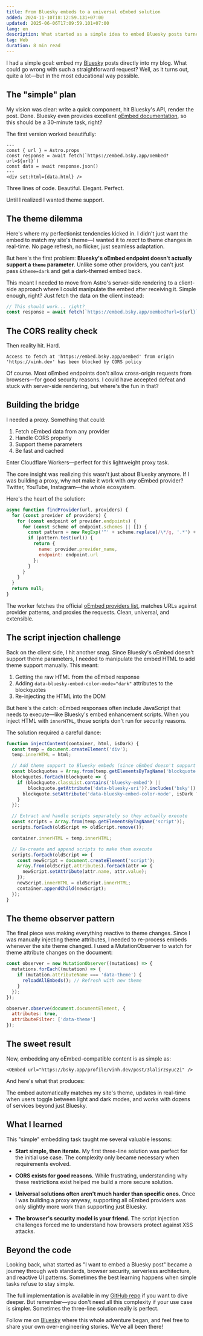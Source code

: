 ```yaml
---
title: From Bluesky embeds to a universal oEmbed solution
added: 2024-11-10T18:12:59.131+07:00
updated: 2025-06-06T17:09:59.101+07:00
lang: en
description: What started as a simple idea to embed Bluesky posts turned into a deep dive into oEmbed, CORS, and the art of building robust web components
tag: Web
duration: 8 min read
---
```


<OEmbed url="https://bsky.app/profile/vinh.dev/post/3koanfztpg72m" />

I had a simple goal: embed my [<BlueskyIcon /> Bluesky](https://bsky.app) posts directly into my blog. What could go wrong with such a straightforward request? Well, as it turns out, quite a lot—but in the most educational way possible.

## The "simple" plan

My vision was clear: write a quick component, hit Bluesky's API, render the post. Done. Bluesky even provides excellent [oEmbed documentation](https://docs.bsky.app/), so this should be a 30-minute task, right?

The first version worked beautifully:

```astro showLineNumbers=false
---
const { url } = Astro.props
const response = await fetch(`https://embed.bsky.app/oembed?url=${url}`)
const data = await response.json()
---
<div set:html={data.html} />
```

Three lines of code. Beautiful. Elegant. Perfect.

Until I realized I wanted theme support.

## The theme dilemma

Here's where my perfectionist tendencies kicked in. I didn't just want the embed to match my site's theme—I wanted it to *react* to theme changes in real-time. No page refresh, no flicker, just seamless adaptation.

But here's the first problem: **Bluesky's oEmbed endpoint doesn't actually support a `theme` parameter**. Unlike some other providers, you can't just pass `&theme=dark` and get a dark-themed embed back.

This meant I needed to move from Astro's server-side rendering to a client-side approach where I could manipulate the embed after receiving it. Simple enough, right? Just fetch the data on the client instead:

```javascript showLineNumbers=false
// This should work... right?
const response = await fetch(`https://embed.bsky.app/oembed?url=${url}`)
```

## The CORS reality check

Then reality hit. Hard.

```plaintext showLineNumbers=false
Access to fetch at 'https://embed.bsky.app/oembed' from origin 'https://vinh.dev' has been blocked by CORS policy
```

Of course. Most oEmbed endpoints don't allow cross-origin requests from browsers—for good security reasons. I could have accepted defeat and stuck with server-side rendering, but where's the fun in that?

## Building the bridge

I needed a proxy. Something that could:
1. Fetch oEmbed data from any provider
2. Handle CORS properly
3. Support theme parameters
4. Be fast and cached

Enter Cloudflare Workers—perfect for this lightweight proxy task.

The core insight was realizing this wasn't just about Bluesky anymore. If I was building a proxy, why not make it work with *any* oEmbed provider? Twitter, YouTube, Instagram—the whole ecosystem.

Here's the heart of the solution:

```javascript showLineNumbers=false
async function findProvider(url, providers) {
  for (const provider of providers) {
    for (const endpoint of provider.endpoints) {
      for (const scheme of endpoint.schemes || []) {
        const pattern = new RegExp('^' + scheme.replace(/\*/g, '.*') + '$');
        if (pattern.test(url)) {
          return {
            name: provider.provider_name,
            endpoint: endpoint.url
          };
        }
      }
    }
  }
  return null;
}
```

The worker fetches the official [oEmbed providers list](https://oembed.com/providers.json), matches URLs against provider patterns, and proxies the requests. Clean, universal, and extensible.

## The script injection challenge

Back on the client side, I hit another snag. Since Bluesky's oEmbed doesn't support theme parameters, I needed to manipulate the embed HTML to add theme support manually. This meant:

1. Getting the raw HTML from the oEmbed response
2. Adding `data-bluesky-embed-color-mode="dark"` attributes to the blockquotes
3. Re-injecting the HTML into the DOM

But here's the catch: oEmbed responses often include JavaScript that needs to execute—like Bluesky's embed enhancement scripts. When you inject HTML with `innerHTML`, those scripts don't run for security reasons.

The solution required a careful dance:

```javascript showLineNumbers=false
function injectContent(container, html, isDark) {
  const temp = document.createElement('div');
  temp.innerHTML = html;

  // Add theme support to Bluesky embeds (since oEmbed doesn't support it)
  const blockquotes = Array.from(temp.getElementsByTagName('blockquote'));
  blockquotes.forEach(blockquote => {
    if (blockquote.classList.contains('bluesky-embed') ||
        blockquote.getAttribute('data-bluesky-uri')?.includes('bsky')) {
      blockquote.setAttribute('data-bluesky-embed-color-mode', isDark ? 'dark' : 'light');
    }
  });

  // Extract and handle scripts separately so they actually execute
  const scripts = Array.from(temp.getElementsByTagName('script'));
  scripts.forEach(oldScript => oldScript.remove());

  container.innerHTML = temp.innerHTML;

  // Re-create and append scripts to make them execute
  scripts.forEach(oldScript => {
    const newScript = document.createElement('script');
    Array.from(oldScript.attributes).forEach(attr => {
      newScript.setAttribute(attr.name, attr.value);
    });
    newScript.innerHTML = oldScript.innerHTML;
    container.appendChild(newScript);
  });
}
```

## The theme observer pattern

The final piece was making everything reactive to theme changes. Since I was manually injecting theme attributes, I needed to re-process embeds whenever the site theme changed. I used a MutationObserver to watch for theme attribute changes on the document:

```javascript showLineNumbers=false
const observer = new MutationObserver((mutations) => {
  mutations.forEach((mutation) => {
    if (mutation.attributeName === 'data-theme') {
      reloadAllEmbeds(); // Refresh with new theme
    }
  });
});

observer.observe(document.documentElement, {
  attributes: true,
  attributeFilter: ['data-theme']
});
```

## The sweet result

Now, embedding any oEmbed-compatible content is as simple as:

```mdx showLineNumbers=false
<OEmbed url="https://bsky.app/profile/vinh.dev/post/3lalirzsyuc2i" />
```

And here's what that produces:

<OEmbed url="https://bsky.app/profile/vinh.dev/post/3koanfztpg72m" />

The embed automatically matches my site's theme, updates in real-time when users toggle between light and dark modes, and works with dozens of services beyond just Bluesky.

## What I learned

This "simple" embedding task taught me several valuable lessons:

- **Start simple, then iterate.** My first three-line solution was perfect for the initial use case. The complexity only became necessary when requirements evolved.

- **CORS exists for good reasons.** While frustrating, understanding why these restrictions exist helped me build a more secure solution.

- **Universal solutions often aren't much harder than specific ones.** Once I was building a proxy anyway, supporting all oEmbed providers was only slightly more work than supporting just Bluesky.

- **The browser's security model is your friend.** The script injection challenges forced me to understand how browsers protect against XSS attacks.

## Beyond the code

Looking back, what started as "I want to embed a Bluesky post" became a journey through web standards, browser security, serverless architecture, and reactive UI patterns. Sometimes the best learning happens when simple tasks refuse to stay simple.

The full implementation is available in my [GitHub repo](https://github.com/vinh-dev/site) if you want to dive deeper. But remember—you don't need all this complexity if your use case is simpler. Sometimes the three-line solution really is perfect.

Follow me on [<BlueskyIcon /> Bluesky](https://bsky.app/profile/vinh.dev) where this whole adventure began, and feel free to share your own over-engineering stories. We've all been there!
